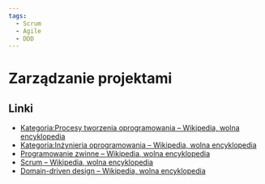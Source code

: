 ```yaml
---
tags:
  - Scrum
  - Agile
  - DDD
---
```


# Zarządzanie projektami

## Linki

- [Kategoria:Procesy tworzenia oprogramowania – Wikipedia, wolna encyklopedia](https://pl.wikipedia.org/wiki/Kategoria:Procesy_tworzenia_oprogramowania)
- [Kategoria:Inżynieria oprogramowania – Wikipedia, wolna encyklopedia](https://pl.wikipedia.org/wiki/Kategoria:In%C5%BCynieria_oprogramowania)
- [Programowanie zwinne – Wikipedia, wolna encyklopedia](https://pl.wikipedia.org/wiki/Programowanie_zwinne)
- [Scrum – Wikipedia, wolna encyklopedia](https://pl.wikipedia.org/wiki/Scrum)
- [Domain-driven design – Wikipedia, wolna encyklopedia](https://pl.wikipedia.org/wiki/Domain-driven_design)
